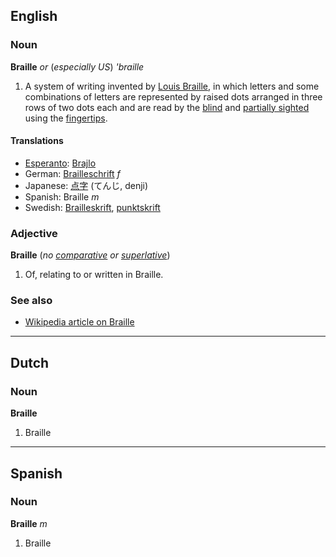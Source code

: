 ==English==
===Noun===
'''Braille''' ''or'' (''especially US'') '''braille''

#A system of writing invented by [[w:Louis Braille|Louis Braille]], in which letters and some combinations of letters are represented by raised dots arranged in three rows of two dots each and are read by the [[blind]] and [[partially sighted]] using the [[fingertip]]s.

====Translations====
*[[Esperanto]]: [[Brajlo]]
*German: [[Brailleschrift]] ''f''
*Japanese: [[点字]] (てんじ, denji)
*Spanish: Braille ''m''
*Swedish: [[Brailleskrift]], [[punktskrift]]

===Adjective===
'''Braille''' (''no [[comparative]] or [[superlative]]'')

#Of, relating to or written in Braille.

===See also===
*[[w:Braille|Wikipedia article on Braille]]

----
==Dutch==
===Noun===
'''Braille'''

#Braille

----
==Spanish==
===Noun===
'''Braille''' ''m''

#Braille